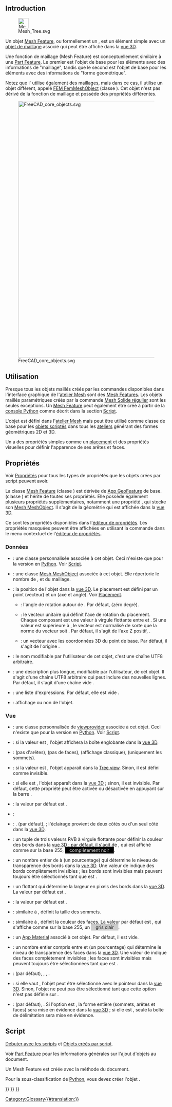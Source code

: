 <languages/>
{{TOCright}}

== Introduction ==

[[File:Mesh_Tree.svg|32px]]

Un objet [[Mesh Feature/fr|Mesh Feature]], ou formellement un {{incode|Mesh::Feature}}, est un élément simple avec un [[Mesh_MeshObject/fr|objet de maillage]] associé qui peut être affiché dans la [[3D_view/fr|vue 3D]].

Une fonction de maillage (Mesh Feature) est conceptuellement similaire à une [[Part_Feature/fr|Part Feature]]. Le premier est l'objet de base pour les éléments avec des informations de "maillage", tandis que le second est l'objet de base pour les éléments avec des informations de "forme géométrique".

Notez que l'{{Button|[[Image:Workbench_FEM.svg|16px]] [[FEM_Workbench/fr|atelier FEM]]}} utilise également des maillages, mais dans ce cas, il utilise un objet différent, appelé [[FEM_Mesh/fr|FEM FemMeshObject]] (classe {{incode|Fem::FemMeshObject}}). Cet objet n'est pas dérivé de la fonction de maillage et possède des propriétés différentes.

[[File:FreeCAD_core_objects.svg|800px]]

{{Caption|Diagramme simplifié des relations entre les objets centraux dans Freecad}}

<span id="Usage"></span>
== Utilisation ==

Presque tous les objets maillés créés par les commandes disponibles dans l'interface graphique de l'[[Mesh_Workbench/fr|atelier Mesh]] sont des [[Mesh_Feature/fr|Mesh Features]]. Les objets maillés paramétriques créés par la commande [[Mesh_BuildRegularSolid/fr|Mesh Solide régulier]] sont les seules exceptions. Un [[Mesh_Feature/fr|Mesh Feature]] peut également être créé à partir de la [[Python_console/fr|console Python]] comme décrit dans la section [[Mesh_Feature/fr#Script|Script]].

L'objet {{incode|Mesh::Feature}} est défini dans l'[[Mesh_Workbench/fr|atelier Mesh]] mais peut être utilisé comme classe de base pour les [[Scripted_objects/fr|objets scriptés]] dans tous les [[Workbenches/fr|ateliers]] générant des formes géométriques 2D et 3D.

Un {{incode|Mesh::Feature}} a des propriétés simples comme un [[Placement/fr|placement]] et des propriétés visuelles pour définir l'apparence de ses arêtes et faces.

<span id="Properties"></span>
== Propriétés ==

Voir [[Property/fr|Propriétés]] pour tous les types de propriétés que les objets crées par script peuvent avoir.

La classe [[Mesh_Feature/fr|Mesh Feature]] (classe {{incode|Mesh::Feature}}) est dérivée de [[App_GeoFeature/fr|App GeoFeature]] de base. (classe {{incode|App::GeoFeature}}) et hérite de toutes ses propriétés. Elle possède également plusieurs propriétés supplémentaires, notamment une propriété {{PropertyData|Mesh}}, qui stocke son [[Mesh_MeshObject/fr|Mesh MeshObject]]. Il s'agit de la géométrie qui est affichée dans la [[3D_view/fr|vue 3D]].

<div class="mw-translate-fuzzy">
Ce sont les propriétés disponibles dans l'[[Property_editor/fr|éditeur de propriétés]]. Les propriétés masquées peuvent être affichées en utilisant la commande {{MenuCommand|Tout afficher}} dans le menu contextuel de l'[[Property_editor/fr|éditeur de propriétés]].
</div>

<span id="Data"></span>
=== Données ===

{{TitleProperty|Base}}

* {{PropertyData|Proxy|PythonObject|Hidden}} : une classe personnalisée associée à cet objet. Ceci n'existe que pour la version en [[Python/fr|Python]]. Voir [[#Script|Script]].
* {{PropertyData|Mesh|MeshKernel}}: une classe [[Mesh_MeshObject/fr|Mesh MeshObject]] associée à cet objet. Elle répertorie le nombre de {{Value|Points}}, {{Value|Edges}} et {{Value|Faces}} du maillage.
* {{PropertyData|Placement|Placement}}: la position de l'objet dans la [[3D_view/fr|vue 3D]]. Le placement est défini par un {{incode|Base}} point (vecteur) et un {{incode|Rotation}} (axe et angle). Voir [[Placement/fr|Placement]].
** {{PropertyData|Angle}}: l'angle de rotation autour de {{PropertyData/fr|Axis}}. Par défaut, {{value|0°}} (zéro degré).
** {{PropertyData|Axis}}: le vecteur unitaire qui définit l'axe de rotation du placement. Chaque composant est une valeur à virgule flottante entre {{value|0}} et {{value|1}}. Si une valeur est supérieure à {{value|1}}, le vecteur est normalisé de sorte que la norme du vecteur soit {{value|1}}. Par défaut, il s'agit de l'axe Z positif, {{value|(0, 0, 1)}}.
** {{PropertyData|Position}}: un vecteur avec les coordonnées 3D du point de base. Par défaut, il s'agit de l'origine {{value|(0, 0, 0)}}.
* {{PropertyData|Label|String}}: le nom modifiable par l'utilisateur de cet objet, c'est une chaîne UTF8 arbitraire.
* {{PropertyData|Label2|String|Hidden}} : une description plus longue, modifiable par l'utilisateur, de cet objet. Il s'agit d'une chaîne UTF8 arbitraire qui peut inclure des nouvelles lignes. Par défaut, il s'agit d'une chaîne vide {{value|""}}.
* {{PropertyData|Expression Engine|ExpressionEngine|Hidden}} : une liste d'expressions. Par défaut, elle est vide {{value|[]}}.
* {{PropertyData|Visibility|Bool|Hidden}} : affichage ou non de l'objet.

<span id="View"></span>
=== Vue ===

{{TitleProperty|Base}}

* {{PropertyView|Proxy|PythonObject|Hidden}} : une classe personnalisée de [[Viewprovider/fr|viewprovider]] associée à cet objet. Ceci n'existe que pour la version en [[Python/fr|Python]]. Voir [[#Script|Script]].

{{TitleProperty|Display Options}}

* {{PropertyView|Bounding Box|Bool}} : si la valeur est {{TRUE}}, l'objet affichera la boîte englobante dans la [[3D_view/fr|vue 3D]].
* {{PropertyView|Display Mode|Enumeration}} : {{value|Shaded}} (pas d'arêtes), {{value|Wireframe}} (pas de faces), {{value|Flat Lines}} (affichage classique), {{value|Points}} (uniquement les sommets).
* {{PropertyView|Show In Tree|Bool}} : si la valeur est {{TRUE}}, l'objet apparaît dans la [[Tree_view|Tree view]]. Sinon, il est défini comme invisible.
* {{PropertyView|Visibility|Bool}} : si elle est {{TRUE}}, l'objet apparaît dans la [[3D_view/fr|vue 3D]] ; sinon, il est invisible. Par défaut, cette propriété peut être activée ou désactivée en appuyant sur la barre {{KEY|Espace}}.

{{TitleProperty|Object Style}}

* {{PropertyView|Coloring|Bool|Hidden}} : la valeur par défaut est {{FALSE}}.
* {{PropertyView|Crease Angle|FloatConstraint}} :
* {{PropertyView|Lighting|Enumeration}} : {{value|Un côté}}. (par défaut), {{value|Two side}} ; l'éclairage provient de deux côtés ou d'un seul côté dans la [[3D_view/fr|vue 3D]].
* {{PropertyView|Line Color|Color}} : un tuple de trois valeurs RVB à virgule flottante {{value|(r,g,b)}} pour définir la couleur des bords dans la [[3D_view/fr|vue 3D]] ; par défaut, il s'agit de {{value|(0.0, 0.0, 0.0)}}, qui est affiché comme {{value|[0,0,0]}} sur la base 255, <span style="background-color:#000; color:#eee; width:3em; height:12pt; padding: 2px 1em 2px;">complètement noir</span>.
* {{PropertyView|Line Transparency|Percent}} : un nombre entier de {{value|0}} à {{value|100}} (un pourcentage) qui détermine le niveau de transparence des bords dans la [[3D_view/fr|vue 3D]]. Une valeur de {{value|100}} indique des bords complètement invisibles ; les bords sont invisibles mais peuvent toujours être sélectionnés tant que {{PropertyView|Selectable}} est {{TRUE}}.
* {{PropertyView|Line Width|FloatConstraint}} : un flottant qui détermine la largeur en pixels des bords dans la [[3D_view/fr|vue 3D]]. La valeur par défaut est {{value|1.0}}.
* {{PropertyView|Open Edges|Bool}} : la valeur par défaut est {{FALSE}}.
* {{PropertyView|Point Size|FloatConstraint}} : similaire à {{PropertyView|Line Width}}, définit la taille des sommets.
* {{PropertyView|Shape Color|Color}} : similaire à {{PropertyView|Line Color}}, définit la couleur des faces. La valeur par défaut est {{value|(0.8, 0.8, 0.8)}}, qui s'affiche comme {{value|[204,204,204]}} sur la base 255, un <span style="background-color:#ccc; width:3em; height:12pt; padding: 2px 1em 2px;">gris clair</span>.
* {{PropertyView|Shape Material|Material|Hidden}} : un [[App_Material/fr|App Material]] associé à cet objet. Par défaut, il est vide.
* {{PropertyView|Transparency|Percent}} : un nombre entier compris entre {{value|0}} et {{value|100}} (un pourcentage) qui détermine le niveau de transparence des faces dans la [[3D_view/fr|vue 3D]]. Une valeur de {{value|100}} indique des faces complètement invisibles ; les faces sont invisibles mais peuvent toujours être sélectionnées tant que {{PropertyView|Selectable}} est {{TRUE}}.

{{TitleProperty|Selection}}

* {{PropertyView|On Top When Selected|Enumeration}} : {{value|Disabled}} (par défaut), {{value|Enabled}}, {{value|Object}}, {{value|Element}}.
* {{PropertyView|Selectable|Bool}} : si elle vaut {{TRUE}}, l'objet peut être sélectionné avec le pointeur dans la [[3D_view/fr|vue 3D]]. Sinon, l'objet ne peut pas être sélectionné tant que cette option n'est pas définie sur {{TRUE}}.
* {{PropertyView|Selection Style|Enumeration}} : {{value|Shape}} (par défaut), {{value|BoundBox}}. Si l'option est {{value|Shape}}, la forme entière (sommets, arêtes et faces) sera mise en évidence dans la [[3D_view/fr|vue 3D]] ; si elle est {{value|BoundBox}}, seule la boîte de délimitation sera mise en évidence.

<span id="Scripting"></span>
== Script ==

{{Emphasis|Voir aussi :}} [[FreeCAD_Scripting_Basics/fr|Débuter avec les scripts]] et [[Scripted_objects/fr|Objets créés par script]].

Voir [[Part_Feature/fr|Part Feature]] pour les informations générales sur l'ajout d'objets au document.

Un Mesh Feature est créée avec la méthode {{incode|addObject()}} du document.

{{Code|code=
import FreeCAD as App

doc = App.newDocument()
obj = App.ActiveDocument.addObject("Mesh::Feature", "Name")
obj.Label = "Custom label"
}}

Pour la sous-classification de [[Python/fr|Python]], vous devez créer l'objet {{incode|Mesh::FeaturePython}}.

{{Code|code=
import FreeCAD as App

doc = App.newDocument()
obj = App.ActiveDocument.addObject("Mesh::FeaturePython", "Name")
obj.Label = "Custom label"
}}


{{Mesh_Tools_navi{{#translation:}}}}
{{Document_objects_navi{{#translation:}}}}
{{Userdocnavi{{#translation:}}}}
[[Category:Glossary{{#translation:}}]]